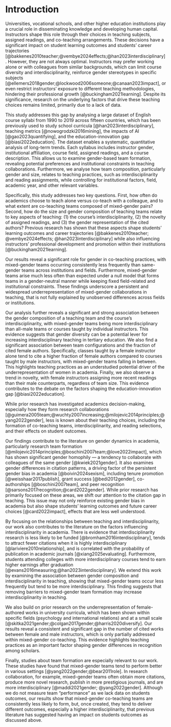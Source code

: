 # Introduction

Universities, vocational schools, and other higher education institutions play a crucial role in disseminating knowledge and developing human capital. Instructors shape this role through their choices in teaching subjects, assigned readings, and co-teaching arrangements. These decisions have a significant impact on student learning outcomes and students' career trajectories [@bakkenes2010teacher;@vembye2024effects;@han2023interdisciplinary]. However, they are not always optimal. Instructors may prefer working alone or with colleagues from similar backgrounds, which can limit course diversity and interdisciplinarity, reinforce gender stereotypes in specific subjects [@ellemers2018gender;@lockwood2006someone;@canaan2023impact], or even restrict instructors' exposure to different teaching methodologies, hindering their professional growth [@buckingham2021learning]. Despite its significance, research on the underlying factors that drive these teaching choices remains limited, primarily due to a lack of data.

This study addresses this gap by analysing a large dataset of English course syllabi from 1990 to 2019 across fifteen countries, which has been previously used to study school curricula [@han2023interdisciplinary], teaching metrics [@nowogrodzki2016mining], the impacts of AI [@gao2023quantifying], and the education-innovation gap [@biasi2022education]. The dataset enables a systematic, quantitative analysis of long-term trends. Each syllabus includes instructor gender, institutional affiliation, course field, assigned readings, and a course description. This allows us to examine gender-based team formation, revealing potential preferences and institutional constraints in teaching collaborations. Furthermore, we analyse how team composition, particularly gender and size, relates to teaching practices, such as interdisciplinarity and reading assignments, while controlling for institutional factors, field, academic year, and other relevant variables.

Specifically, this study addresses two key questions. First, how often do academics choose to teach alone versus co-teach with a colleague, and to what extent are co-teaching teams composed of mixed-gender pairs? Second, how do the size and gender composition of teaching teams relate to key aspects of teaching: (1) the course's interdisciplinarity, (2) the novelty of assigned readings, and (3) the gender representation of the cited authors? Previous research has shown that these aspects shape students' learning outcomes and career trajectories [@bakkenes2010teacher; @vembye2024effects; @han2023interdisciplinary] while also influencing instructors' professional development and promotion within their institutions [@buckingham2021learning].

Our results reveal a significant role for gender in co-teaching practices, with mixed-gender teams occurring consistently less frequently than same-gender teams across institutions and fields. Furthermore, mixed-gender teams arise much less often than expected under a null model that forms teams in a gender-neutral manner while keeping fixed field-related and institutional constraints. These findings underscore a persistent and widespread underrepresentation of mixed-gender collaborations in teaching, that is not fully explained by unobserved differences across fields or institutions. 

Our analysis further reveals a significant and strong association between the gender composition of a teaching team and the course's interdisciplinarity, with mixed-gender teams being more interdisciplinary than all-male teams or courses taught by individual instructors. This evidence suggests that gender diversity can be a potential lever for increasing interdisciplinary teaching in tertiary education. We also find a significant association between team configurations and the fraction of cited female authors. Specifically, classes taught by a female instructor alone tend to cite a higher fraction of female authors compared to courses taught by male instructors, with mixed-gender teams falling in between. This highlights teaching practices as an understudied potential driver of the underrepresentation of women in academia. Finally, we also observe a trend in novelty, with female instructors assigning more recent readings than their male counterparts, regardless of team size. This evidence contributes to the debate on the factors shaping the education-innovation gap [@biasi2022education].

While prior research has investigated academics decision-making, especially how they form research collaborations [@guimera2005team;@wuchty2007increasing;@milojevic2014principles;@yang2022gender], less is known about their teaching choices, including the formation of co-teaching teams, interdisciplinarity, and reading selections, and their effects on student outcomes.

Our findings contribute to the literature on gender dynamics in academia, particularly research team formation [@milojevic2014principles;@boschini2007team;@love2022impact], which has shown significant gender homophily --- a tendency to collaborate with colleagues of the same gender [@kwiek2021gender]. It also examines gender differences in citation patterns, a driving factor of the persistent gender bias in academia [@boivin2024sexism], including tenure promotion [@weisshaar2017publish], grant success [@bedi2012gender], co-authorships [@boschini2007team], and peer recognition [@sarsons2017recognition;@card2022gender]. While prior research has primarily focused on these areas, we shift our attention to the citation gap in teaching. This issue may not only reinforce existing gender bias in academia but also shape students' learning outcomes and future career choices [@card2022impact], effects that are less well understood.

By focusing on the relationships between teaching and interdisciplinarity, our work also contributes to the literature on the factors influencing interdisciplinarity in academia. There is evidence that interdisciplinarity research is less likely to be funded [@bromham2016interdisciplinary], tends to attract fewer citations when it is highly interdisciplinary [@lariviere2010relationship], and is correlated with the probability of publication in academic journals [@xiang2025evaluating]. Furthermore, students attending colleges with more interdisciplinary courses tend to earn higher earnings after graduation [@evans2016measuring;@han2023interdisciplinary]. We extend this work by examining the association between gender composition and interdisciplinarity in teaching, showing that mixed-gender teams occur less frequently but tend to be more interdisciplinary. This finding suggests that removing barriers to mixed-gender team formation may increase interdisciplinarity in teaching.


We also build on prior research on the underrepresentation of female-authored works in university curricula, which has been shown within specific fields (psychology and international relations) and at a small scale [@skitka2021gender;@colgan2017gender;@harris2020diversify]. Our results reveal a consistent and significant gap in the number of cited works between female and male instructors, which is only partially addressed within mixed-gender co-teaching. This evidence highlights teaching practices as an important factor shaping gender differences in recognition among scholars.

Finally, studies about team formation are especially relevant to our work. These studies have found that mixed-gender teams tend to perform better in various settings [@yang2022gender;@bear2011role]. In research collaboration, for example, mixed-gender teams often obtain more citations, produce more novel research, publish in more prestigious journals, and are more interdisciplinary [@maddi2021gender; @yang2022gender]. Although we do not measure team "performance" as we lack data on students outcomes, our results show that mixed-gender co-teaching teams are consistently less likely to form, but, once created, they tend to deliver different outcomes, especially a higher interdisciplinarity, that previous literature has suggested having an impact on students outcomes as discussed above.